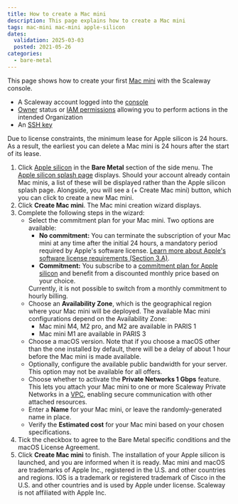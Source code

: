 ```yaml
---
title: How to create a Mac mini
description: This page explains how to create a Mac mini
tags: mac-mini mac-mini apple-silicon
dates:
  validation: 2025-03-03
  posted: 2021-05-26
categories:
  - bare-metal
---
```



This page shows how to create your first [Mac mini](/apple-silicon/concepts/#mac-mini) with the Scaleway console.

<Requirements />

- A Scaleway account logged into the [console](https://console.scaleway.com)
- [Owner](/iam/concepts/#owner) status or [IAM permissions](/iam/concepts/#permission) allowing you to perform actions in the intended Organization
- An [SSH key](/organizations-and-projects/how-to/create-ssh-key/)

<Message type="important">
  Due to license constraints, the minimum lease for Apple silicon is 24 hours. As a result, the earliest you can delete a Mac mini is 24 hours after the start of its lease.
</Message>

1. Click [Apple silicon](https://console.scaleway.com/asaas/servers) in the **Bare Metal** section of the side menu. The [Apple silicon splash page](https://console.scaleway.com/asaas/servers) displays.
    <Message type="note">
      Should your account already contain Mac minis, a list of these will be displayed rather than the Apple silicon splash page.
      Alongside, you will see a (+ Create Mac mini) button, which you can click to create a new Mac mini.
    </Message>
2. Click **Create Mac mini**. The Mac mini creation wizard displays.
3. Complete the following steps in the wizard:
    - Select the commitment plan for your Mac mini. Two options are available:
       - **No commitment:** You can terminate the subscription of your Mac mini at any time after the initial 24 hours, a mandatory period required by Apple's software license. [Learn more about Apple's software license requirements (Section 3.A)](https://www.apple.com/legal/sla/docs/macOSSequoia.pdf).
       - **Commitment:** You subscribe to a [commitment plan for Apple silicon](/apple-silicon/concepts/#commitment-plan) and benefit from a discounted monthly price based on your choice.
      <Message type="important">
        Currently, it is not possible to switch from a monthly commitment to hourly billing.
      </Message>
    - Choose an **Availability Zone**, which is the geographical region where your Mac mini will be deployed. The available Mac mini configurations depend on the Availability Zone:
      - Mac mini M4, M2 pro, and M2 are available in PARIS 1
      - Mac mini M1 are available in PARIS 3
    - Choose a macOS version. Note that if you choose a macOS other than the one installed by default, there will be a delay of about 1 hour before the Mac mini is made available.
    - Optionally, configure the available public bandwidth for your server. This option may not be available for all offers.
    - Choose whether to activate the **Private Networks 1 Gbps** feature. This lets you attach your Mac mini to one or more Scaleway Private Networks in a [VPC](/vpc/), enabling secure communication with other attached resources.
    - Enter a **Name** for your Mac mini, or leave the randomly-generated name in place.
    - Verify the **Estimated cost** for your Mac mini based on your chosen specifications.
4. Tick the checkbox to agree to the Bare Metal specific conditions and the macOS License Agreement.
5. Click **Create Mac mini** to finish. The installation of your Apple silicon is launched, and you are informed when it is ready.
    <Message type="note">
      Mac mini and macOS are trademarks of Apple Inc., registered in the U.S. and other countries and regions. IOS is a trademark or registered trademark of Cisco in the U.S. and other countries and is used by Apple under license. Scaleway is not affiliated with Apple Inc.
    </Message>